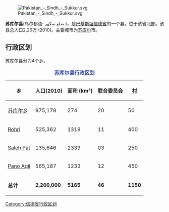 [[File:Pakistan_-_Sindh_-_Sukkur.svg|right]]

'''苏库尔县'''(乌尔都语: ضلع سکھر )，是[[巴基斯坦|巴基斯坦]][[信德省|信德省]]的一个县，位于该省北部。该县总人口2,20万 (2010)。主要城市为[[苏库尔|苏库尔]]市。

== 行政区划 ==
苏库尔县分为4个乡。
{| class="wikitable"
|+'''<font color="#2a3d94">苏库尔县行政区划'''
|-
!乡
!人口(2010)
!面积 (km²)
!联合委员会
!村
|-
|[[苏库尔乡|苏库尔乡]]
|975,178
|274
|20
|50
|-
|[[Rohri|Rohri]]
|525,362
|1319
|11
|400
|-
|[[Saleh_Pat|Saleh Pat]]
|135,646
|2339
|03
|250
|-
|[[Pano_Aqil|Pano Aqil]]
|565,187
|1233
|12
|450
|-
|'''总计'''
|'''2,200,000'''
|'''5165'''
|'''46'''
|'''1150'''
|}


{{信德省行政区划}}

[[Category:信德省行政区划|Category:信德省行政区划]]